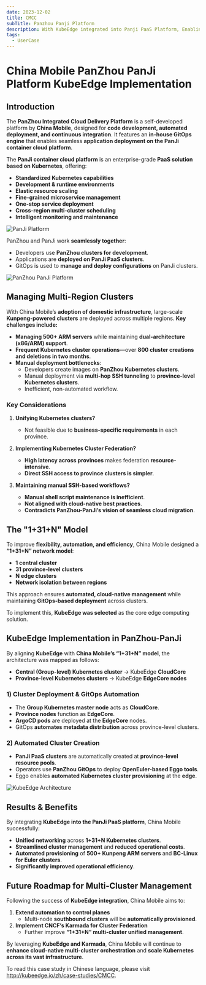 ```yaml
---
date: 2023-12-02
title: CMCC
subTitle: Panzhou Panji Platform
description: With KubeEdge integrated into Panji PaaS Platform, Enabling Network Connectivity between Mobile Group and Provincial Companies, Realizing '1+31+N' Fully Connected K8S Clusters.
tags:
  - UserCase
---
```


# China Mobile PanZhou PanJi Platform KubeEdge Implementation

## Introduction

The **PanZhou Integrated Cloud Delivery Platform** is a self-developed platform by **China Mobile**, designed for **code development, automated deployment, and continuous integration**. It features an **in-house GitOps engine** that enables seamless **application deployment on the PanJi container cloud platform**.

The **PanJi container cloud platform** is an enterprise-grade **PaaS solution based on Kubernetes**, offering:

- **Standardized Kubernetes capabilities**
- **Development & runtime environments**
- **Elastic resource scaling**
- **Fine-grained microservice management**
- **One-stop service deployment**
- **Cross-region multi-cluster scheduling**
- **Intelligent monitoring and maintenance**

![PanJi Platform](/img/casestudies/CMCC/panji_platform.png)

PanZhou and PanJi work **seamlessly together**:

- Developers use **PanZhou clusters for development**.
- Applications are **deployed on PanJi PaaS clusters**.
- GitOps is used to **manage and deploy configurations** on PanJi clusters.

![PanZhou PanJi Platform](/img/casestudies/CMCC/platform.png)

## Managing Multi-Region Clusters

With China Mobile’s **adoption of domestic infrastructure**, large-scale **Kunpeng-powered clusters** are deployed across multiple regions. **Key challenges include:**

- **Managing 500+ ARM servers** while maintaining **dual-architecture (x86/ARM) support**.
- **Frequent Kubernetes cluster operations**—over **800 cluster creations and deletions in two months**.
- **Manual deployment bottlenecks**:
  - Developers create images on **PanZhou Kubernetes clusters**.
  - Manual deployment via **multi-hop SSH tunneling** to **province-level Kubernetes clusters**.
  - Inefficient, non-automated workflow.

### Key Considerations

1. **Unifying Kubernetes clusters?**

   - Not feasible due to **business-specific requirements** in each province.

2. **Implementing Kubernetes Cluster Federation?**

   - **High latency across provinces** makes federation **resource-intensive**.
   - **Direct SSH access to province clusters is simpler**.

3. **Maintaining manual SSH-based workflows?**
   - **Manual shell script maintenance is inefficient**.
   - **Not aligned with cloud-native best practices**.
   - **Contradicts PanZhou-PanJi’s vision of seamless cloud migration**.

## The "1+31+N" Model

To improve **flexibility, automation, and efficiency**, China Mobile designed a **“1+31+N” network model**:

- **1 central cluster**
- **31 province-level clusters**
- **N edge clusters**
- **Network isolation between regions**

This approach ensures **automated, cloud-native management** while maintaining **GitOps-based deployment** across clusters.

To implement this, **KubeEdge was selected** as the core edge computing solution.

## KubeEdge Implementation in PanZhou-PanJi

By aligning **KubeEdge** with **China Mobile’s “1+31+N” model**, the architecture was mapped as follows:

- **Central (Group-level) Kubernetes cluster** → KubeEdge **CloudCore**
- **Province-level Kubernetes clusters** → KubeEdge **EdgeCore nodes**

### **1) Cluster Deployment & GitOps Automation**

- The **Group Kubernetes master node** acts as **CloudCore**.
- **Province nodes** function as **EdgeCore**.
- **ArgoCD pods** are deployed at the **EdgeCore** nodes.
- GitOps **automates metadata distribution** across province-level clusters.

### **2) Automated Cluster Creation**

- **PanJi PaaS clusters** are automatically created at **province-level resource pools**.
- Operators use **PanZhou GitOps** to deploy **OpenEuler-based Eggo tools**.
- Eggo enables **automated Kubernetes cluster provisioning** at the **edge**.

![KubeEdge Architecture](/img/casestudies/CMCC/cmcc_kubeedge_arch.png)

## Results & Benefits

By integrating **KubeEdge into the PanJi PaaS platform**, China Mobile successfully:

- **Unified networking** across **1+31+N Kubernetes clusters**.
- **Streamlined cluster management** and **reduced operational costs**.
- **Automated provisioning** of **500+ Kunpeng ARM servers** and **BC-Linux for Euler clusters**.
- **Significantly improved operational efficiency**.

## Future Roadmap for Multi-Cluster Management

Following the success of **KubeEdge integration**, China Mobile aims to:

1. **Extend automation to control planes**
   - Multi-node **southbound clusters** will be **automatically provisioned**.
2. **Implement CNCF’s Karmada for Cluster Federation**
   - Further improve **“1+31+N” multi-cluster unified management**.

By leveraging **KubeEdge and Karmada**, China Mobile will continue to **enhance cloud-native multi-cluster orchestration** and **scale Kubernetes across its vast infrastructure**.

To read this case study in Chinese language, please visit http://kubeedge.io/zh/case-studies/CMCC.
